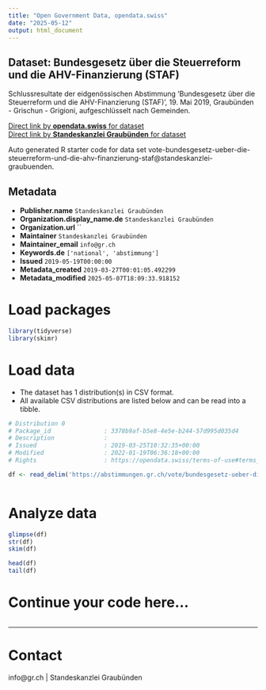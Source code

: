 ```yaml
---
title: "Open Government Data, opendata.swiss"
date: "2025-05-12"
output: html_document
---
```


## Dataset: Bundesgesetz über die Steuerreform und die AHV-Finanzierung (STAF)

Schlussresultate der eidgenössischen Abstimmung 'Bundesgesetz über die Steuerreform und die AHV-Finanzierung (STAF)', 19. Mai 2019, Graubünden - Grischun - Grigioni, aufgeschlüsselt nach Gemeinden.

[Direct link by **opendata.swiss** for dataset](https://opendata.swiss/de/dataset/bundesgesetz-uber-die-steuerreform-und-die-ahv-finanzierung-staf)<br>
[Direct link by **Standeskanzlei Graubünden** for dataset](https://abstimmungen.gr.ch/vote/bundesgesetz-ueber-die-steuerreform-und-die-ahv-finanzierung-staf/data)

Auto generated R starter code for data set vote-bundesgesetz-ueber-die-steuerreform-und-die-ahv-finanzierung-staf@standeskanzlei-graubuenden.

## Metadata

- **Publisher.name** `Standeskanzlei Graubünden`
- **Organization.display_name.de** `Standeskanzlei Graubünden`
- **Organization.url** ``
- **Maintainer** `Standeskanzlei Graubünden`
- **Maintainer_email** `info@gr.ch`
- **Keywords.de** `['national', 'abstimmung']`
- **Issued** `2019-05-19T00:00:00`
- **Metadata_created** `2019-03-27T00:01:05.492299`
- **Metadata_modified** `2025-05-07T18:09:33.918152`


# Load packages

```r

library(tidyverse)
library(skimr)

```

# Load data

-   The dataset has 1 distribution(s) in CSV format.
-   All available CSV distributions are listed below and can be read into a tibble.

```r

# Distribution 0
# Package_id               : 3378b9af-b5e8-4e5e-b244-57d995d035d4
# Description              : 
# Issued                   : 2019-03-25T10:32:35+00:00
# Modified                 : 2022-01-19T06:36:18+00:00
# Rights                   : https://opendata.swiss/terms-of-use#terms_by

df <- read_delim('https://abstimmungen.gr.ch/vote/bundesgesetz-ueber-die-steuerreform-und-die-ahv-finanzierung-staf/data-csv')



```

# Analyze data

```r

glimpse(df)
str(df)
skim(df)

head(df)
tail(df)

```

# Continue your code here...

```r

```

------------------------------------------------------------------------

# Contact

info@gr.ch | Standeskanzlei Graubünden
